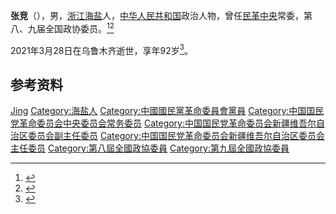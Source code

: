 {{Otheruses|other=名为张竞的其他人物|张竞}}

'''张竞'''（{{bd|1928年|4月|2021年|3月28日|catIdx=Zhang}}），男，[[浙江|浙江]][[海盐县|海盐]]人，[[中华人民共和国|中华人民共和国]]政治人物，曾任[[民革中央|民革中央]]常委，第八、九届全国政协委员。<ref>{{Cite book|title=历届全国政协委员人名辞典|author=|publisher=中国国际广播出版社|year=1996|isbn=9787507813746|location=北京|pages=}}</ref><ref>{{Cite book|title=中华人民共和国职官志|author=何虎生, 李耀东, 向常福主编|publisher=中国社会出版社|year=2003|isbn=9787800883934|location=北京|pages=}}</ref>

2021年3月28日在乌鲁木齐逝世，享年92岁<ref>{{Cite web|title=张竞同志逝世-中新网|url=http://www.chinanews.com/gn/2021/04-06/9448585.shtml|accessdate=2021-04-07|work=www.chinanews.com}}</ref>。

== 参考资料 ==
{{reflist}}

{{Navboxes
| title  = 张竞在[[中国国民党革命委员会|中国国民党革命委员会]]的职务
| list1  =
{{中国国民党革命委员会第八届中央委员会}}
{{中国国民党革命委员会第九届中央委员会}}
}}

{{Authority control}}
{{DEFAULTSORT:Zhang张}}
[[Category:张姓|Jing]]
[[Category:海盐人|Category:海盐人]]
[[Category:中國國民黨革命委員會黨員|Category:中國國民黨革命委員會黨員]]
[[Category:中国国民党革命委员会中央委员会常务委员|Category:中国国民党革命委员会中央委员会常务委员]]
[[Category:中国国民党革命委员会新疆维吾尔自治区委员会副主任委员|Category:中国国民党革命委员会新疆维吾尔自治区委员会副主任委员]]
[[Category:中国国民党革命委员会新疆维吾尔自治区委员会主任委员|Category:中国国民党革命委员会新疆维吾尔自治区委员会主任委员]]
[[Category:第八屆全國政協委員|Category:第八屆全國政協委員]]
[[Category:第九屆全國政協委員|Category:第九屆全國政協委員]]

{{中国人物小作品}}